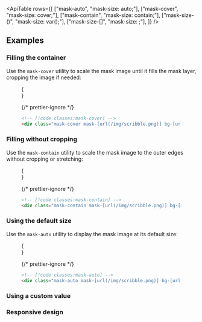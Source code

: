 

<ApiTable
  rows={[
    ["mask-auto", "mask-size: auto;"],
    ["mask-cover", "mask-size: cover;"],
    ["mask-contain", "mask-size: contain;"],
    ["mask-size-(<custom-property>)", "mask-size: var(<custom-property>);"],
    ["mask-size-[<value>]", "mask-size: <value>;"],
  ]}
/>

## Examples

### Filling the container

Use the `mask-cover` utility to scale the mask image until it fills the mask layer, cropping the image if needed:

<Figure>

<Example>
  {
    <Stripes border className="mx-auto h-48 w-96 overflow-hidden rounded-lg sm:w-96">
      <div className="h-full w-full bg-[url(https://images.unsplash.com/photo-1554629947-334ff61d85dc?ixid=MnwxMjA3fDB8MHxwaG90by1wYWdlfHx8fGVufDB8fHx8&ixlib=rb-1.2.1&auto=format&fit=crop&w=1000&h=1000&q=80)] [mask-image:url(/mask.png)] bg-cover bg-center bg-no-repeat mask-cover mask-center"></div>
    </Stripes>
  }
</Example>

{/* prettier-ignore */}
```html
<!-- [!code classes:mask-cover] -->
<div class="mask-cover mask-[url(/img/scribble.png)] bg-[url(/img/mountains.jpg)] ..."></div>
```

</Figure>

### Filling without cropping

Use the `mask-contain` utility to scale the mask image to the outer edges without cropping or stretching:

<Figure>

<Example>
  {
    <Stripes border className="mx-auto h-48 w-96 overflow-hidden rounded-lg sm:w-96">
      <div className="h-full w-full bg-[url(https://images.unsplash.com/photo-1554629947-334ff61d85dc?ixid=MnwxMjA3fDB8MHxwaG90by1wYWdlfHx8fGVufDB8fHx8&ixlib=rb-1.2.1&auto=format&fit=crop&w=1000&h=1000&q=80)] [mask-image:url(/mask.png)] bg-cover bg-center bg-no-repeat mask-contain mask-center mask-no-repeat"></div>
    </Stripes>
  }
</Example>

{/* prettier-ignore */}
```html
<!-- [!code classes:mask-contain] -->
<div class="mask-contain mask-[url(/img/scribble.png)] bg-[url(/img/mountains.jpg)] ..."></div>
```

</Figure>

### Using the default size

Use the `mask-auto` utility to display the mask image at its default size:

<Figure>

<Example>
  {
    <Stripes border className="mx-auto h-48 w-96 overflow-hidden rounded-lg sm:w-96">
      <div className="h-full w-full bg-[url(https://images.unsplash.com/photo-1554629947-334ff61d85dc?ixid=MnwxMjA3fDB8MHxwaG90by1wYWdlfHx8fGVufDB8fHx8&ixlib=rb-1.2.1&auto=format&fit=crop&w=1000&h=1000&q=80)] [mask-image:url(/mask.png)] bg-cover bg-center bg-no-repeat mask-auto mask-center mask-no-repeat"></div>
    </Stripes>
  }
</Example>

{/* prettier-ignore */}
```html
<!-- [!code classes:mask-auto] -->
<div class="mask-auto mask-[url(/img/scribble.png)] bg-[url(/img/mountains.jpg)] ..."></div>
```

</Figure>

### Using a custom value

<UsingACustomValue utility="mask-size" value="auto_100px" name="mask image size" variable="mask-size" />

### Responsive design

<ResponsiveDesign property="mask-size" defaultClass="mask-auto" featuredClass="mask-contain" />
